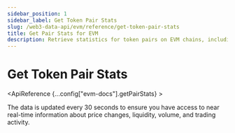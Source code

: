 ```yaml
---
sidebar_position: 1
sidebar_label: Get Token Pair Stats
slug: /web3-data-api/evm/reference/get-token-pair-stats
title: Get Pair Stats for EVM
description: Retrieve statistics for token pairs on EVM chains, including volume and liquidity data.
---
```



# Get Token Pair Stats <MainnetBadge />


<ApiReference {...config["evm-docs"].getPairStats} >

<SolanaApiBanner
  customTitle="Looking for pair stats on Solana?"
  customText="Access pair stats data on Solana using our API."
  customButtonText="Explore Solana API"
  customButtonLink="/web3-data-api/solana/reference/get-token-pair-stats"
/>

<Admonition type="info" title="Note">

<p>
The data is updated every 30 seconds to ensure you have access to near real-time information about price changes, liquidity, volume, and trading activity.

</p>
</Admonition>

</ApiReference>
